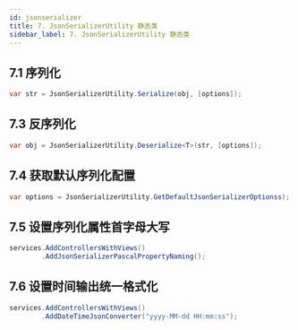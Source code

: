 ```yaml
---
id: jsonserializer
title: 7. JsonSerializerUtility 静态类
sidebar_label: 7. JsonSerializerUtility 静态类
---
```


## 7.1 序列化

```cs
var str = JsonSerializerUtility.Serialize(obj, [options]);
```

## 7.3 反序列化

```cs
var obj = JsonSerializerUtility.Deserialize<T>(str, [options]);
```

## 7.4 获取默认序列化配置

```cs
var options = JsonSerializerUtility.GetDefaultJsonSerializerOptionss);
```

## 7.5 设置序列化属性首字母大写

```cs {2}
services.AddControllersWithViews()
        .AddJsonSerializerPascalPropertyNaming();
```

## 7.6 设置时间输出统一格式化

```cs {2}
services.AddControllersWithViews()
        .AddDateTimeJsonConverter("yyyy-MM-dd HH:mm:ss");
```
